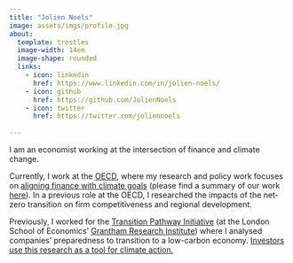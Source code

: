 ```yaml
---
title: "Jolien Noels"
image: assets/imgs/profile.jpg
about:
  template: trestles
  image-width: 14em
  image-shape: rounded
  links:
    - icon: linkedin
      href: https://www.linkedin.com/in/jolien-noels/
    - icon: github
      href: https://github.com/JolienNoels
    - icon: twitter
      href: https://twitter.com/joliennoels
      
---
```


I am an economist working at the intersection of finance and climate change.

Currently, I work at the [OECD](https://www.oecd.org/), where my research and policy work focuses on [aligning finance with climate goals](https://www.oecd.org/en/topics/sub-issues/assessing-the-alignment-of-finance-with-climate-goals.html) (please find a summary of our work [here](https://www.oecd.org/content/dam/oecd/en/topics/policy-sub-issues/assessing-the-alignment-of-finance-with-climate-goals/(1)%20oecd-research-collaborative-finance-climate-action-brochure.pdf/_jcr_content/renditions/original./(1)%20oecd-research-collaborative-finance-climate-action-brochure.pdf)). In a previous role at the OECD, I researched the impacts of the net-zero transition on firm competitiveness and regional development.

Previously, I worked for the [Transition Pathway Initiative](https://www.transitionpathwayinitiative.org/) (at the London School of Economics' [Grantham Research Institute](https://www.lse.ac.uk/granthaminstitute/)) where I analysed companies' preparedness to transition to a low-carbon economy. [Investors use this research as a tool for climate action.](https://www.climateaction100.org/progress/progress-update/)

